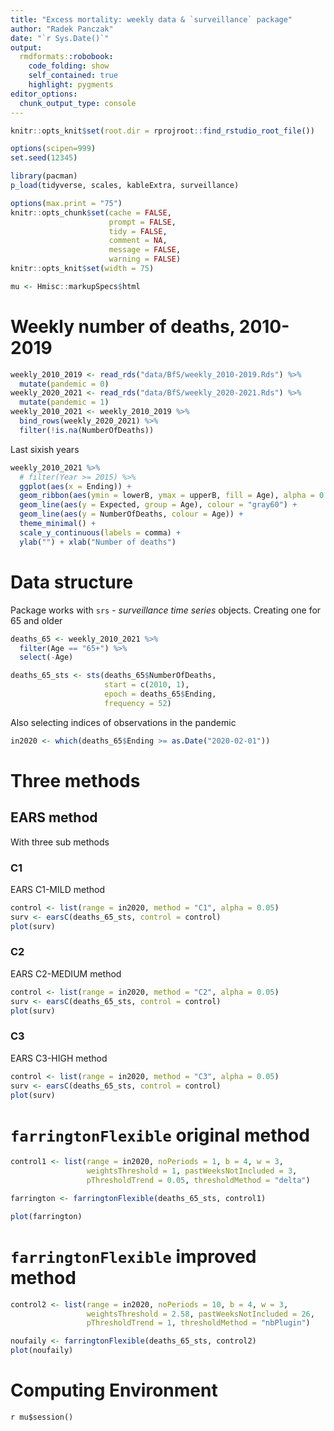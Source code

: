 ```yaml
---
title: "Excess mortality: weekly data & `surveillance` package"
author: "Radek Panczak"
date: "`r Sys.Date()`"
output:
  rmdformats::robobook:
    code_folding: show
    self_contained: true
    highlight: pygments
editor_options: 
  chunk_output_type: console
---
```



```r
knitr::opts_knit$set(root.dir = rprojroot::find_rstudio_root_file())

options(scipen=999)
set.seed(12345)

library(pacman)
p_load(tidyverse, scales, kableExtra, surveillance)

options(max.print = "75")
knitr::opts_chunk$set(cache = FALSE,
                      prompt = FALSE,
                      tidy = FALSE,
                      comment = NA,
                      message = FALSE,
                      warning = FALSE)
knitr::opts_knit$set(width = 75)

mu <- Hmisc::markupSpecs$html
```

<!-- ----------------------------------------------------- -->

# Weekly number of deaths, 2010-2019

```r
weekly_2010_2019 <- read_rds("data/BfS/weekly_2010-2019.Rds") %>% 
  mutate(pandemic = 0)
weekly_2020_2021 <- read_rds("data/BfS/weekly_2020-2021.Rds") %>% 
  mutate(pandemic = 1)
weekly_2010_2021 <- weekly_2010_2019 %>% 
  bind_rows(weekly_2020_2021) %>% 
  filter(!is.na(NumberOfDeaths))
```

Last sixish years

```r
weekly_2010_2021 %>% 
  # filter(Year >= 2015) %>% 
  ggplot(aes(x = Ending)) +
  geom_ribbon(aes(ymin = lowerB, ymax = upperB, fill = Age), alpha = 0.1) +
  geom_line(aes(y = Expected, group = Age), colour = "gray60") + 
  geom_line(aes(y = NumberOfDeaths, colour = Age)) + 
  theme_minimal() + 
  scale_y_continuous(labels = comma) +
  ylab("") + xlab("Number of deaths")
```

# Data structure

Package works with `srs` - *surveillance time series* objects. Creating one for 65 and older

```r
deaths_65 <- weekly_2010_2021 %>% 
  filter(Age == "65+") %>% 
  select(-Age)

deaths_65_sts <- sts(deaths_65$NumberOfDeaths, 
                     start = c(2010, 1), 
                     epoch = deaths_65$Ending,
                     frequency = 52)
```

Also selecting indices of observations in the pandemic

```r
in2020 <- which(deaths_65$Ending >= as.Date("2020-02-01"))
```

# Three methods 

##  EARS method {.tabset}

With three sub methods

### C1

EARS C1-MILD method 

```r
control <- list(range = in2020, method = "C1", alpha = 0.05)
surv <- earsC(deaths_65_sts, control = control)
plot(surv)
```

### C2

EARS C2-MEDIUM method

```r
control <- list(range = in2020, method = "C2", alpha = 0.05)
surv <- earsC(deaths_65_sts, control = control)
plot(surv)
```

### C3

EARS C3-HIGH method

```r
control <- list(range = in2020, method = "C3", alpha = 0.05)
surv <- earsC(deaths_65_sts, control = control)
plot(surv)
```

# `farringtonFlexible` original method

```r
control1 <- list(range = in2020, noPeriods = 1, b = 4, w = 3,
                 weightsThreshold = 1, pastWeeksNotIncluded = 3,
                 pThresholdTrend = 0.05, thresholdMethod = "delta")

farrington <- farringtonFlexible(deaths_65_sts, control1)

plot(farrington)
```

# `farringtonFlexible` improved method

```r
control2 <- list(range = in2020, noPeriods = 10, b = 4, w = 3,
                 weightsThreshold = 2.58, pastWeeksNotIncluded = 26,
                 pThresholdTrend = 1, thresholdMethod = "nbPlugin")

noufaily <- farringtonFlexible(deaths_65_sts, control2)
plot(noufaily)
```

<!-- ----------------------------------------------------- -->

# Computing Environment

`r mu$session()`
